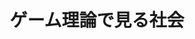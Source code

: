 ﻿---
title: "ゲーム理論で見る社会"
category: "工学院"
vol: 43
interviewee: "武藤 滋夫 "
url: ""
tags: ["企業","ゲーム","相手"]
pdf: "43-2.pdf"
career: ""
pdfurl: "43-2/43-2.pdf"
preface: "我々の社会には国同士の交渉、企業間の競争などを始め、相手との駆け引きを考えなければならないことは多い。こうした社会現象をゲーム理論を用いて研究を行っている。"
---
